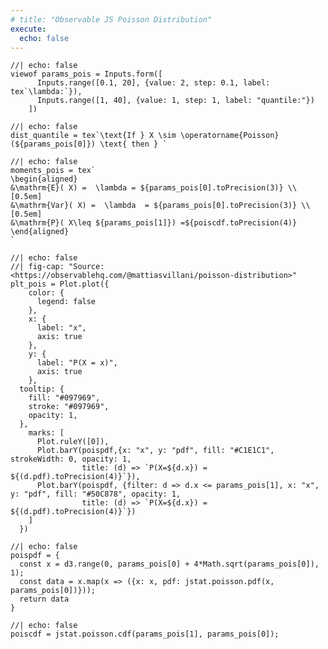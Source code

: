 ```yaml
---
# title: "Observable JS Poisson Distribution"
execute:
  echo: false
---
```



```ojs
//| echo: false
viewof params_pois = Inputs.form([
      Inputs.range([0.1, 20], {value: 2, step: 0.1, label: tex`\lambda:`}),
      Inputs.range([1, 40], {value: 1, step: 1, label: "quantile:"})
    ])
```


```ojs
//| echo: false
dist_quantile = tex`\text{If } X \sim \operatorname{Poisson}(${params_pois[0]}) \text{ then } `
```


```ojs
//| echo: false
moments_pois = tex`
\begin{aligned}
&\mathrm{E}( X) =  \lambda = ${params_pois[0].toPrecision(3)} \\[0.5em]
&\mathrm{Var}( X) =  \lambda  = ${params_pois[0].toPrecision(3)} \\[0.5em]
&\mathrm{P}( X\leq ${params_pois[1]}) =${poiscdf.toPrecision(4)}
\end{aligned}
`
```


```ojs
//| echo: false
//| fig-cap: "Source: <https://observablehq.com/@mattiasvillani/poisson-distribution>"
plt_pois = Plot.plot({
    color: {
      legend: false
    },
    x: {
      label: "x",
      axis: true
    },
    y: {
      label: "P(X = x)",
      axis: true
    },
  tooltip: {
    fill: "#097969",
    stroke: "#097969",
    opacity: 1,
  },
    marks: [
      Plot.ruleY([0]),
      Plot.barY(poispdf,{x: "x", y: "pdf", fill: "#C1E1C1", strokeWidth: 0, opacity: 1,
                title: (d) => `P(X=${d.x}) = ${(d.pdf).toPrecision(4)}`}),
      Plot.barY(poispdf, {filter: d => d.x <= params_pois[1], x: "x", y: "pdf", fill: "#50C878", opacity: 1,
                title: (d) => `P(X=${d.x}) = ${(d.pdf).toPrecision(4)}`})
    ]
  })
```


```ojs
//| echo: false
poispdf = {
  const x = d3.range(0, params_pois[0] + 4*Math.sqrt(params_pois[0]), 1);
  const data = x.map(x => ({x: x, pdf: jstat.poisson.pdf(x, params_pois[0])}));
  return data
}
```

```ojs
//| echo: false
poiscdf = jstat.poisson.cdf(params_pois[1], params_pois[0]);
```

